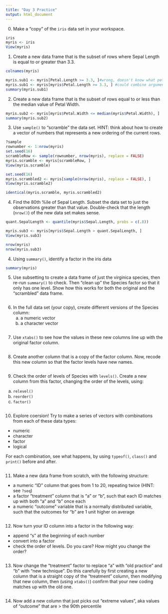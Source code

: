 ```yaml
---
title: "Day 3 Practice"
output: html_document
---
```


0. Make a "copy" of the `iris` data set in your workspace.

```r
iris
myris <- iris
View(myris)
```

1. Create a new data frame that is the subset of rows where Sepal Length is equal to or greater than 3.3.  

```r
colnames(myris)

myris.sub1 <- myris[Petal.Length >= 3.3, ]#wrong, doesn't know what petal lenght is
myris.sub1 <- myris[myris$Petal.Length >= 3.3, ] #could combine argument by adding an "&"
summary(myris.sub1)


```

2. Create a new data frame that is the subset of rows equal to or less than the median value of Petal Width.

```r
myris.sub2 <- myris[myris$Petal.Width <= median(myris$Petal.Width), ]
summary(myris.sub2)

```

3. Use `sample()` to "scramble" the data set. HINT: think about how to create a vector of numbers that represents a new ordering of the current rows.

```r
?sample
rownumber <- 1:nrow(myris)
set.seed(16)
scrambleRow <- sample(rownumber, nrow(myris), replace = FALSE)
myris.scramble <- myris[scrambleRow, ]
View(myris.scramble)

set.seed(16)
myris.scrambled2 <- myris[sample(nrow(myris), replace = FALSE), ]
View(myris.scramble2)

identical(myris.scramble, myris.scrambled2)
```

4. Find the 80th %ile of Sepal Length. Subset the data set to just the observations greater than that value. Double-check that the length (`nrow()`) of the new data set makes sense.

```r
quant.SepalLength <- quantile(myris$Sepal.Length, probs = c(.8))

myris.sub3 <- myris[myris$Sepal.Length > quant.SepalLength, ]
View(myris.sub3)

nrow(myris)
nrow(myris.sub3)
```

4. Using `summary()`, identify a factor in the iris data

```r
summary(myris)
```

5. Use subsetting to create a data frame of just the virginica species, then re-run `summary()` to check. Then "clean up" the Species factor so that it only has one level. Show how this works for both the original and the "scrambled" data frame.

```r

```

6. In the full data set (your copy), create different versions of the Species column:
   a. a numeric vector
   b. a character vector
   
```r

```

7. Use `xtabs()` to see how the values in these new columns line up with the original factor column.

```r

```

8. Create another column that is a copy of the factor column. Now, recode this new column so that the factor levels have new names. 

```r

```

9. Check the order of levels of Species with `levels()`. Create a new column from this factor, changing the order of the levels, using:
  a. `relevel()`
  b. `reorder()`
  c. `factor()`

```r

```

10. Explore coersion! Try to make a series of vectors with combinations from each of these data types:
  - numeric
  - character
  - factor
  - logical

For each combination, see what happens, by using `typeof()`, `class()` and `print()` before and after.

```r

```

11. Make a new data frame from scratch, with the following structure:
  - a numeric "ID" column that goes from 1 to 20, repeating twice (HINT: see `?seq`)
  - a factor "treatment" column that is "a" or "b", such that each ID matches up with both "a" and "b" once each
  - a numeric "outcome" variable that is a normally distributed variable, such that the outcomes for "b" are 1 unit higher on average 

```r

```

12. Now turn your ID column into a factor in the following way:
  - append "s" at the beginning of each number
  - convert into a factor
  - check the order of levels. Do you care? How might you change the order?

```r

```

13. Now change the "treatment" factor to replace "a" with "old practice" and "b" with "new technique". Do this carefully by first creating a new column that is a straight copy of the "treatment" column, then modifying that new column, then (using `xtabs()`) confirm that your new coding matches up with the old one.

```r

```

14. Now add a new column that just picks out "extreme values", aka values of "outcome" that are > the 90th percentile

```r

```

